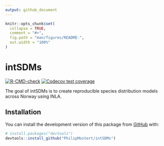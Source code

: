 ```yaml
---
output: github_document
---
```


<!-- README.md is generated from README.Rmd. Please edit that file -->

```r
knitr::opts_chunk$set(
  collapse = TRUE,
  comment = "#>",
  fig.path = "man/figures/README-",
  out.width = "100%"
)
```

# intSDMs

<!-- badges: start -->
[![R-CMD-check](https://github.com/PhilipMostert/intSDM/actions/workflows/R-CMD-check.yaml/badge.svg)](https://github.com/PhilipMostert/intSDM/actions/workflows/R-CMD-check.yaml)
[![Codecov test coverage](https://codecov.io/gh/PhilipMostert/intSDM/branch/main/graph/badge.svg)](https://app.codecov.io/gh/PhilipMostert/intSDM?branch=main)
<!-- badges: end -->

The goal of intSDMs is to create reproducible species distribution models across Norway using INLA.

## Installation

You can install the development version of this package from [GitHub](https://github.com/) with:

``` r
# install.packages("devtools")
devtools::install_github("PhilipMostert/intSDMs")
```
